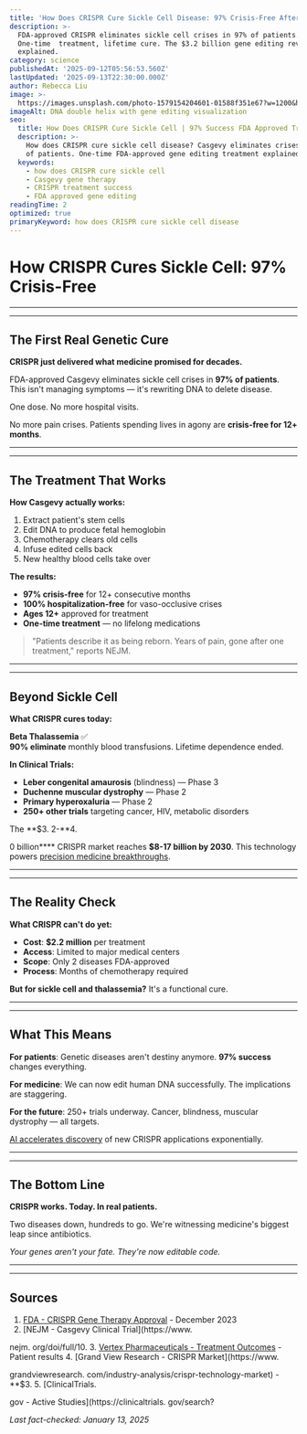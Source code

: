 ```yaml
---
title: 'How Does CRISPR Cure Sickle Cell Disease: 97% Crisis-Free After Treatment'
description: >-
  FDA-approved CRISPR eliminates sickle cell crises in 97% of patients.
  One-time  treatment, lifetime cure. The $3.2 billion gene editing revolution
  explained.
category: science
publishedAt: '2025-09-12T05:56:53.560Z'
lastUpdated: '2025-09-13T22:30:00.000Z'
author: Rebecca Liu
image: >-
  https://images.unsplash.com/photo-1579154204601-01588f351e67?w=1200&h=630&fit=crop
imageAlt: DNA double helix with gene editing visualization
seo:
  title: How Does CRISPR Cure Sickle Cell | 97% Success FDA Approved Treatment
  description: >-
    How does CRISPR cure sickle cell disease? Casgevy eliminates crises in 97% 
    of patients. One-time FDA-approved gene editing treatment explained.
  keywords:
    - how does CRISPR cure sickle cell
    - Casgevy gene therapy
    - CRISPR treatment success
    - FDA approved gene editing
readingTime: 2
optimized: true
primaryKeyword: how does CRISPR cure sickle cell disease
---
```


# How CRISPR Cures Sickle Cell: **97%** Crisis-Free

---


---


## The First Real Genetic Cure

**CRISPR just delivered what medicine promised for decades.**

FDA-approved Casgevy eliminates sickle cell crises in ****97%** of patients**. This isn't managing symptoms — it's rewriting DNA to delete disease.

One dose.  No more hospital visits.

No more pain crises.  Patients spending lives in agony are **crisis-free for 12+ months**.

---


---


## The Treatment That Works

**How Casgevy actually works:**
1. Extract patient's stem cells
2. Edit DNA to produce fetal hemoglobin
3. Chemotherapy clears old cells
4. Infuse edited cells back
5. New healthy blood cells take over

**The results:**
- ****97%** crisis-free** for 12+ consecutive months
- ****100%** hospitalization-free** for vaso-occlusive crises
- **Ages 12+** approved for treatment
- **One-time treatment** — no lifelong medications



> 

> "Patients describe it as being reborn. Years of pain, gone after one treatment,"
 reports NEJM.

---


---


## Beyond Sickle Cell

**What CRISPR cures today:**

**Beta Thalassemia** ✅  
****90%** eliminate** monthly blood transfusions. Lifetime dependence ended.

**In Clinical Trials:**
- **Leber congenital amaurosis** (blindness) — Phase 3
- **Duchenne muscular dystrophy** — Phase 2
- **Primary hyperoxaluria** — Phase 2
- **250+ other trials** targeting cancer, HIV, metabolic disorders


The **$3. 2-**4.

0 billion**** CRISPR market reaches **$8-**17 billion** **by 2030****.  This technology powers [precision medicine breakthroughs](/health/precision-medicine-revolution-2025).

---


---


## The Reality Check

**What CRISPR can't do yet:**
- **Cost**: **$2.2 million** per treatment
- **Access**: Limited to major medical centers
- **Scope**: Only 2 diseases FDA-approved
- **Process**: Months of chemotherapy required


**But for sickle cell and thalassemia?** It's a functional cure.

---


---


## What This Means

**For patients**: Genetic diseases aren't destiny anymore. ****97%** success** changes everything.

**For medicine**: We can now edit human DNA successfully. The implications are staggering.

**For the future**: 250+ trials underway. Cancer, blindness, muscular dystrophy — all targets.

[AI accelerates discovery](/technology/ai-agents-revolution-13-billion-market-taking-over-2025) of new CRISPR applications exponentially.

---


---


## The Bottom Line

**CRISPR works. Today. In real patients.**

Two diseases down, hundreds to go. We're witnessing medicine's biggest leap since antibiotics.

*Your genes aren't your fate. They're now editable code.*

---


---


## Sources

1. [FDA - CRISPR Gene Therapy Approval](https://www.fda.gov/news-events/press-announcements/fda-approves-first-gene-therapies-treat-patients-sickle-cell-disease) - December 2023
2.  [NEJM - Casgevy Clinical Trial](https://www.

nejm. org/doi/full/10.
3. [Vertex Pharmaceuticals - Treatment Outcomes](https://www.vrtx.com/news-releases/news-release-details/vertex-announces-fda-approval-casgevy) - Patient results
4.  [Grand View Research - CRISPR Market](https://www.

grandviewresearch. com/industry-analysis/crispr-technology-market) - **$3.
5.  [ClinicalTrials.

gov - Active Studies](https://clinicaltrials. gov/search?

*Last fact-checked: January 13, 2025*
